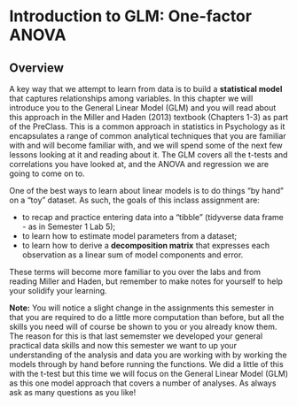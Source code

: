 # Introduction to GLM: One-factor ANOVA

## Overview

A key way that we attempt to learn from data is to build a **statistical model** that captures relationships among variables. In this chapter we will introduce you to the General Linear Model (GLM) and you will read about this approach in the Miller and Haden (2013) textbook (Chapters 1-3) as part of the PreClass. This is a common approach in statistics in Psychology as it encapsulates a range of common analytical techniques that you are familiar with and will become familiar with, and we will spend some of the next few lessons looking at it and reading about it. The GLM covers all the t-tests and correlations you have looked at, and the ANOVA and regression we are going to come on to. 

One of the best ways to learn about linear models is to do things "by hand" on a "toy" dataset. As such, the goals of this inclass assignment are:

- to recap and practice entering data into a "tibble" (tidyverse data frame - as in Semester 1 Lab 5);
- to learn how to estimate model parameters from a dataset;
- to learn how to derive a **decomposition matrix** that expresses each observation as a linear sum of model components and error.

These terms will become more familiar to you over the labs and from reading Miller and Haden, but remember to make notes for yourself to help your solidify your learning. 

**Note:** You will notice a slight change in the assignments this semester in that you are required to do a little more computation than before, but all the skills you need will of course be shown to you or you already know them. The reason for this is that last sememster we developed your general practical data skills and now this semester we want to up your understanding of the analysis and data you are working with by working the models through by hand before running the functions. We did a little of this with the t-test but this time we will focus on the General Linear Model (GLM) as this one model approach that covers a number of analyses. As always ask as many questions as you like!
